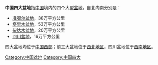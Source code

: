 '''中国四大盆地'''指[[中华人民共和国|中国]]境内的四个大型[[盆地|盆地]]，自北向南分别是：

*[[准噶尔盆地|准噶尔盆地]]，38万平方公里
*[[塔里木盆地|塔里木盆地]]，53万平方公里
*[[柴达木盆地|柴达木盆地]]，20万平方公里
*[[四川盆地|四川盆地]]，16万平方公里

四大盆地均位于[[中国西部|中国西部]]；前三大盆地位于[[中国西北地区|西北地区]]，四川盆地位于[[中国西南地区|西南地区]]。

[[Category:中国盆地|Category:中国盆地]]
[[Category:中国四大|Category:中国四大]]